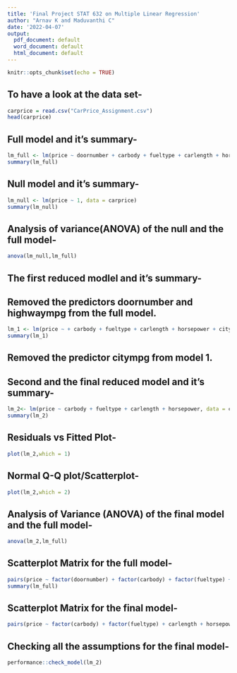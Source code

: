---
title: 'Final Project STAT 632 on Multiple Linear Regression'
author: "Arnav K and Maduvanthi C"
date: '2022-04-07'
output:
  pdf_document: default
  word_document: default
  html_document: default
---

```{r setup, include=FALSE}
knitr::opts_chunk$set(echo = TRUE)
```

## To have a look at the data set-
```{r}
carprice = read.csv("CarPrice_Assignment.csv")
head(carprice)
```
## Full model and it's summary-
```{r}
lm_full <- lm(price ~ doornumber + carbody + fueltype + carlength + horsepower + citympg + highwaympg, data = carprice)
summary(lm_full)
```

## Null model and it's summary-
```{r}
lm_null <- lm(price ~ 1, data = carprice)
summary(lm_null)
```

## Analysis of variance(ANOVA) of the null and the full model-
```{r}
anova(lm_null,lm_full)
```

## The first reduced modlel and it's summary-
## Removed the predictors doornumber and highwaympg from the full model.
```{r}
lm_1 <- lm(price ~ + carbody + fueltype + carlength + horsepower + citympg , data = carprice)
summary(lm_1)
```

## Removed the predictor citympg from model 1.
## Second and the final reduced model and it's summary-
```{r}
lm_2<- lm(price ~ carbody + fueltype + carlength + horsepower, data = carprice)
summary(lm_2)
```

## Residuals vs Fitted Plot-
```{r}
plot(lm_2,which = 1)
```

## Normal Q-Q plot/Scatterplot-
```{r}
plot(lm_2,which = 2)
```

## Analysis of Variance (ANOVA) of the final model and the full model-
```{r}
anova(lm_2,lm_full)
```

## Scatterplot Matrix for the full model-
```{r}
pairs(price ~ factor(doornumber) + factor(carbody) + factor(fueltype) + carlength + horsepower + citympg + highwaympg, data = carprice)
summary(lm_full)
```

## Scatterplot Matrix for the final model-
```{r}
pairs(price ~ factor(carbody) + factor(fueltype) + carlength + horsepower, data = carprice)
```
## Checking all the assumptions for the final model-
```{r}
performance::check_model(lm_2)
```

